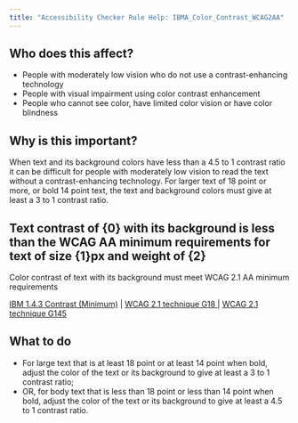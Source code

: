```yaml
---
title: "Accessibility Checker Rule Help: IBMA_Color_Contrast_WCAG2AA"
---
```


<div className="toolHelp">
<Row>
<Column colLg={5} colMd={3} colSm={4} className="toolLeft">

## Who does this affect?

 * People with moderately low vision who do not use a contrast-enhancing technology
 * People with visual impairment using color contrast enhancement
 * People who cannot see color, have limited color vision or have color blindness

## Why is this important?

When text and its background colors have less than a 4.5 to 1 contrast ratio it can be difficult for people with moderately low vision to read the text without a contrast-enhancing technology. For larger text of 18 point or more, or bold 14 point text, the text and background colors must give at least a 3 to 1 contrast ratio.


</Column>
<Column colLg={11} colMd={5} colSm={4} className="toolMain">

<div id="locLevel"></div>

## Text contrast of {0} with its background is less than the WCAG AA minimum requirements for text of size {1}px and weight of {2}
Color contrast of text with its background must meet WCAG 2.1 AA minimum requirements

[IBM 1.4.3 Contrast (Minimum)](http://www.ibm.com/able/guidelines/ci162/contrast.html) | [WCAG 2.1 technique G18 ](https://www.w3.org/WAI/WCAG21/Techniques/general/G18) | [WCAG 2.1 technique G145 ](https://www.w3.org/WAI/WCAG21/Techniques/general/G145)

<div id="locSnippet"></div>

## What to do

 * For large text that is at least 18 point or at least 14 point when bold, adjust the color of the text or its background to give at least a 3 to 1 contrast ratio;
 * OR, for body text that is less than 18 point or less than 14 point when bold, adjust the color of the text or its background to give at least a 4.5 to 1 contrast ratio.


</Column>
</Row>
</div>

